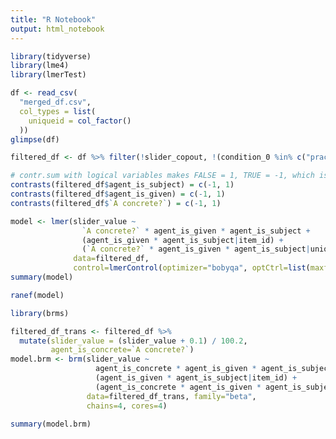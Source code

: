 ```yaml
---
title: "R Notebook"
output: html_notebook
---
```


```r
library(tidyverse)
library(lme4)
library(lmerTest)
```

```r
df <- read_csv(
  "merged_df.csv",
  col_types = list(
    uniqueid = col_factor()
  ))
glimpse(df)
```

```r
filtered_df <- df %>% filter(!slider_copout, !(condition_0 %in% c("practice", "filler")))
```

```r
# contr.sum with logical variables makes FALSE = 1, TRUE = -1, which is confusing.
contrasts(filtered_df$agent_is_subject) = c(-1, 1)
contrasts(filtered_df$agent_is_given) = c(-1, 1)
contrasts(filtered_df$`A concrete?`) = c(-1, 1)
```


```r
model <- lmer(slider_value ~
                `A concrete?` * agent_is_given * agent_is_subject +
                (agent_is_given * agent_is_subject|item_id) + 
                (`A concrete?` * agent_is_given * agent_is_subject|uniqueid),
              data=filtered_df,
              control=lmerControl(optimizer="bobyqa", optCtrl=list(maxfun=100000)))
summary(model)
```
```r
ranef(model)
```

```r
library(brms)
```

```r
filtered_df_trans <- filtered_df %>% 
  mutate(slider_value = (slider_value + 0.1) / 100.2,
         agent_is_concrete=`A concrete?`)
model.brm <- brm(slider_value ~
                   agent_is_concrete * agent_is_given * agent_is_subject + 
                   (agent_is_given * agent_is_subject|item_id) + 
                   (agent_is_concrete * agent_is_given * agent_is_subject|uniqueid),
                 data=filtered_df_trans, family="beta",
                 chains=4, cores=4)
```
```r
summary(model.brm)
```

